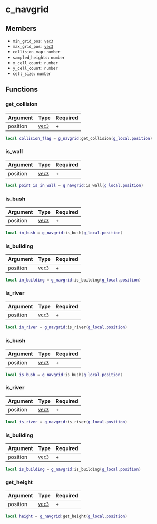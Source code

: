 # c_navgrid

## Members

- `min_grid_pos:` [`vec3`](/structs/vec3)
- `max_grid_pos:` [`vec3`](/structs/vec3)
- `collision_map:` `number`
- `sampled_heights:` `number`
- `x_cell_count:` `number`
- `y_cell_count:` `number`
- `cell_size:` `number`

## Functions

### get_collision

| Argument | Type                    | Required |
| -------- | ----------------------- | -------- |
| position | [`vec3`](/structs/vec3) | +        |

```lua
local collision_flag = g_navgrid:get_collision(g_local.position)
```

### is_wall

| Argument | Type                    | Required |
| -------- | ----------------------- | -------- |
| position | [`vec3`](/structs/vec3) | +        |

```lua /is_wall/
local point_is_in_wall = g_navgrid:is_wall(g_local.position)
```

### is_bush

| Argument | Type                    | Required |
| -------- | ----------------------- | -------- |
| position | [`vec3`](/structs/vec3) | +        |

```lua /is_bush/
local in_bush = g_navgrid:is_bush(g_local.position)
```

### is_building

| Argument | Type                    | Required |
| -------- | ----------------------- | -------- |
| position | [`vec3`](/structs/vec3) | +        |

```lua /is_building/
local in_building = g_navgrid:is_building(g_local.position)
```

### is_river

| Argument | Type                    | Required |
| -------- | ----------------------- | -------- |
| position | [`vec3`](/structs/vec3) | +        |

```lua /is_river/
local in_river = g_navgrid:is_river(g_local.position)
```

### is_bush

| Argument | Type                    | Required |
| -------- | ----------------------- | -------- |
| position | [`vec3`](/structs/vec3) | +        |

```lua
local is_bush = g_navgrid:is_bush(g_local.position)
```

### is_river

| Argument | Type                    | Required |
| -------- | ----------------------- | -------- |
| position | [`vec3`](/structs/vec3) | +        |

```lua
local is_river = g_navgrid:is_river(g_local.position)
```

### is_building

| Argument | Type                    | Required |
| -------- | ----------------------- | -------- |
| position | [`vec3`](/structs/vec3) | +        |

```lua
local is_building = g_navgrid:is_building(g_local.position)
```

### get_height

| Argument | Type                    | Required |
| -------- | ----------------------- | -------- |
| position | [`vec3`](/structs/vec3) | +        |

```lua
local height = g_navgrid:get_height(g_local.position)
```
